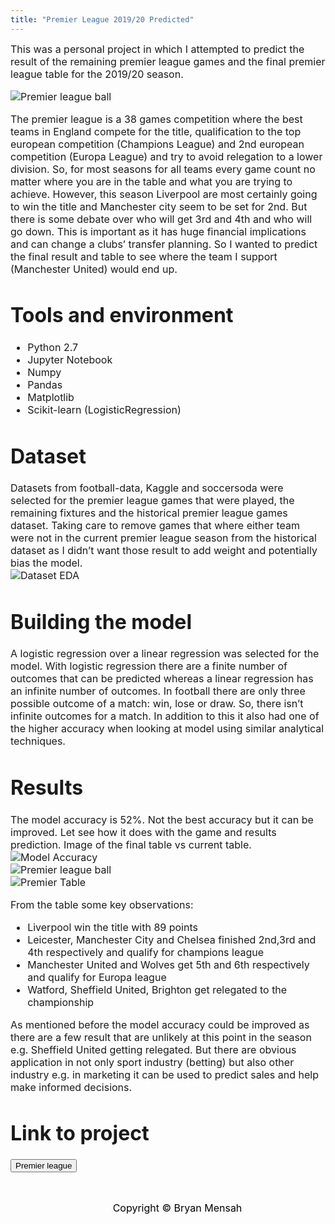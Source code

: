 --- 
title: "Premier League 2019/20 Predicted"
---
<font size="3"> 
This was a personal project in which I attempted to predict the result of the remaining premier league games and the final premier league table for the 2019/20 season.


<img src="pw_images/premier/premball.JPG" alt="Premier league ball">


The premier league is a 38 games competition where the best teams in England compete for the title, qualification to the top european competition (Champions League) and 2nd european competition (Europa League) and try to avoid relegation to a lower division. So, for most seasons for all teams every game count no matter where you are in the table and what you are trying to achieve. However, this season Liverpool are most certainly going to win the title and Manchester city seem to be set for 2nd. But there is some debate over who will get 3rd and 4th and who will go down. This is important as it has huge financial implications and can change a clubs' transfer planning. So I wanted to predict the final result and table to see where the team I support (Manchester United) would end up.  


# Tools and environment 

* Python 2.7  
* Jupyter Notebook  
* Numpy  
* Pandas    
* Matplotlib  
* Scikit-learn (LogisticRegression)

# Dataset
Datasets from football-data, Kaggle and soccersoda were selected for the premier league games that were played, the remaining fixtures and the historical premier league games dataset.
Taking care to remove games that where either team were not in the current premier league season from the historical dataset as I didn't want those result to add weight and potentially bias the model.  
<img src="pw_images/premier/pleda.JPG" alt="Dataset EDA">   

# Building the model
A logistic regression over a linear regression was selected for the model. With logistic regression there are a finite number of outcomes that can be predicted whereas a linear regression has an infinite number of outcomes. In football there are only three possible outcome of a match: win, lose or draw. So, there isn't infinite outcomes for a match.
In addition to this it also had one of the higher accuracy when looking at model using similar analytical techniques.

# Results 
The model accuracy is 52%. Not the best accuracy but it can be improved. Let see how it does with the game and results prediction.
Image of the final table vs current table.   
<img src="pw_images/premier/plmodtest.JPG" alt="Model Accuracy">  
<img src="pw_images/premier/plmodel.JPG" alt="Premier league ball">   
<img src="pw_images/premier/plfinal.JPG" alt="Premier Table">

From the table some key observations: 

* Liverpool win the title with 89 points  
* Leicester, Manchester City and Chelsea finished 2nd,3rd and 4th respectively and qualify for champions league   
* Manchester United and Wolves get 5th and 6th respectively and qualify for Europa league  
* Watford, Sheffield United, Brighton get relegated to the championship  

As mentioned before the model accuracy could be improved as there are a few result that are unlikely at this point in the season e.g. Sheffield United getting relegated. But there are obvious application in not only sport industry (betting) but also other industry e.g. in marketing it can be used to predict sales and help make informed decisions.


#  Link to project    
<a href='https://github.com/bryanm17078/Prem-Prediction-2019-20/blob/master/Prem%20Model%20Predicted.ipynb'style="color:black;"><button class="btn default">Premier league </button></a>




<style>
.footer {
  left: 0;
  bottom: 0;
  width: 100%;
  color: black;
  text-align: center;
  padding: 15px;
}
</style>

<div class="footer">
 <a href="contact.html" style="color:black;" class="fa fa-envelope fa-fw fa-2x"></a>
 <a href="https://github.com/bryanm17078" style="color:black;" class="fa fa-github fa-fw fa-2x"></a>
 <a href="https://www.linkedin.com/in/bryanmensah"style="color:black;" class="fa fa-linkedin fa-fw fa-2x"></a>
 <a href="D:/Bryan Mensah CV.pdf"style="color:black;" class="fa fa-file fa-fw fa-2x"></a>
 <p>Copyright © Bryan Mensah</p>
</div>